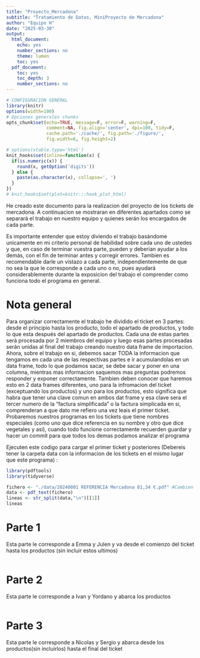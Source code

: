 ```yaml
---
title: "Proyecto_Mercadona"
subtitle: "Tratamiento de Datos, MiniProyecto de Mercadona"
author: "Equipo H"
date: "2025-03-30"
output:
  html_document:
    echo: yes
    number_sections: no
    theme: lumen
    toc: yes
  pdf_document:
    toc: yes
    toc_depth: 3
    number_sections: no
---
```


```r
# CONFIGURACIÓN GENERAL
library(knitr)
options(width=100)
# Opciones generales chunks
opts_chunk$set(echo=TRUE, message=F, error=F, warning=F,
               comment=NA, fig.align='center', dpi=100, tidy=F,
               cache.path='./cache/', fig.path='./figure/',
               fig.width=6, fig.height=2)

# options(xtable.type='html')
knit_hooks$set(inline=function(x) {
  if(is.numeric(x)) {
    round(x, getOption('digits'))
  } else {
    paste(as.character(x), collapse=', ')
  }
})
# knit_hooks$set(plot=knitr:::hook_plot_html)
```

  He creado este documento para la realizacion del proyecto de los tickets de mercadona. A continuacion se mostraran en diferentes apartados como se separará el trabajo en nuestro equipo y quienes serán los encargados de cada parte.

  Es importante entender que estoy diviendo el trabajo basándome unicamente en mi criterio personal de habilidad sobre cada uno de ustedes y que, en caso de terminar vuestra parte, pueden y deberian ayudar a los demás, con el fin de terminar antes y corregir errores. Tambien es recomendable darle un vistazo a cada parte, independientemente de que no sea la que le corresponde a cada uno o no, pues ayudará considerablemente durante la exposicion del trabajo el comprender como funciona todo el programa en general.


# Nota general

   Para organizar correctamente el trabajo he dividido el ticket en 3 partes: desde el principio hasta los producto, todo el apartado de productos, y todo lo que esta después del apartado de productos. Cada una de estas partes será procesada por 2 miembros del equipo y luego esas partes procesadas serán unidas al final del trabajo creando nuestro data frame de importacion.
   Ahora, sobre el trabajo en si, debemos sacar TODA la informacion que tengamos en cada una de las respectivas partes e ir acumulandolas en un data frame, todo lo que podamos sacar, se debe sacar y poner en una columna, mientras mas informacion saquemos mas preguntas podremos responder y exponer correctamente.
   Tambien deben conocer que haremos esto en 2 data frames diferentes, uno para la infromacion del ticket (exceptuando los productos) y uno para los productos, esto significa que habra que tener una clave comun en ambos dat frame y esa clave sera el tercer numero de la "factura simplificada" o la factura simplicada en si, comprenderan a que dato me refiero una vez leais el primer ticket. Probaremos nuestros programas en los tickets que tiene nombres especiales (como uno que dice referencia en su nombre y otro que dice vegetales y asi), cuando todo funcione correctamente recuerden guardar y hacer un commit para que todos los demas podamos analizar el programa
   
Ejecuten este codigo para cargar el primer ticket y posteriores (Debereis tener la carpeta data con la informacion de los tickets en el mismo lugar que este programa) :
```r
library(pdftools)
library(tidyverse)

fichero <- "./data/20240801 REFERENCIA Mercadona 81,34 €.pdf" #Cambien este fichero para cambiar de ticket
data <- pdf_text(fichero)
lineas <- str_split(data,"\n")[[1]]
lineas

```


# Parte 1
  Esta parte le corresponde a Emma y Julen y va desde el comienzo del ticket hasta los productos (sin incluir estos ultimos)
```r

```
  
# Parte 2
  Esta parte le corresponde a Ivan y Yordano y abarca los productos
```r

```

# Parte 3
  Esta parte le corresponde a Nicolas y Sergio y abarca desde los productos(sin incluirlos) hasta el final del ticket
```r

```